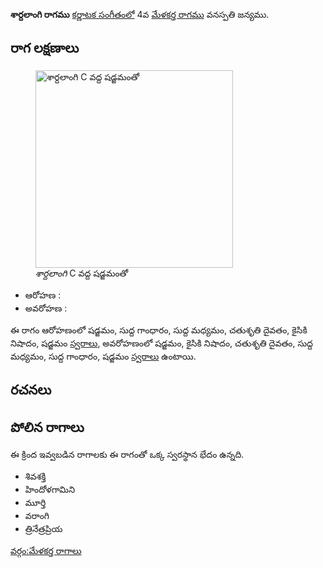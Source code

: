{{Infobox ragam
	| name          	= శార్దలాంగి
	| synonym	    	= 
	| mela          	= 
	| chakra        	= 
	| janaka        	= 
	| type          	= ఔదవ
	| arohanam      	= {{svaraC|S|G1|M1|D2|N2|S'}} 
	| avarohanam    	= {{svaraC|S'|N2|D2|M1|G1|S}}
	| jeeva         	=
	| chhaya        	=
	| nyasa         	=
	| vishesha      	= 
	| equivalent  		= 
}}
{{కర్ణాటక సంగీత రాగాలు}}
'''శార్దలాంగి రాగము''' [[కర్ణాటక సంగీతం]]లో 4వ [[మేళకర్త రాగము]] వనస్పతి జన్యము. 


==రాగ లక్షణాలు==
[[Image:shardalangi_kb2wiki.png|thumb|right|316px|''శార్దలాంగి'' C వద్ద షడ్జమంతో]]

* ఆరోహణ : {{svaraC|S|G1|M1|D2|N2|S'}} 
* అవరోహణ : {{svaraC|S'|N2|D2|M1|G1|S}}

ఈ రాగం ఆరోహణంలో షడ్జమం, సుద్ద  గాంధారం, సుద్ద మధ్యమం, చతుశృతి దైవతం, కైసికి నిషాదం, షడ్జమం [[స్వరాలు]], అవరోహణంలో షడ్జమం, కైసికి నిషాదం, చతుశృతి దైవతం, సుద్ద మధ్యమం, సుద్ద  గాంధారం, షడ్జమం [[స్వరాలు]] ఉంటాయి.

==రచనలు==



==పోలిన రాగాలు==
ఈ క్రింద ఇవ్వబడిన రాగాలకు ఈ రాగంతో ఒక్క స్వరస్థాన భేదం ఉన్నది.
* శివశక్తి
* హిందోళగామిని
* మూర్తి
* వరాంగి
* త్రినేత్రప్రియ



[[వర్గం:మేళకర్త రాగాలు]]